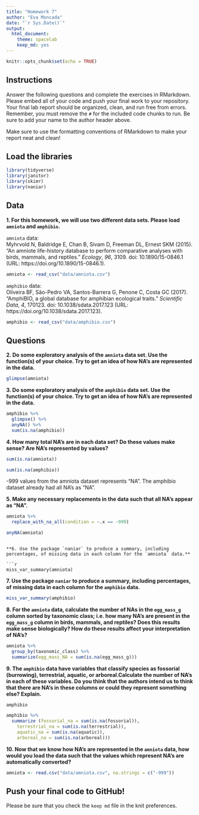 ```yaml
---
title: "Homework 7"
author: "Eva Moncada"
date: "`r Sys.Date()`"
output:
  html_document: 
    theme: spacelab
    keep_md: yes
---
```


```r
knitr::opts_chunk$set(echo = TRUE)
```

## Instructions
Answer the following questions and complete the exercises in RMarkdown. Please embed all of your code and push your final work to your repository. Your final lab report should be organized, clean, and run free from errors. Remember, you must remove the `#` for the included code chunks to run. Be sure to add your name to the author header above.  

Make sure to use the formatting conventions of RMarkdown to make your report neat and clean!  

## Load the libraries
```r
library(tidyverse)
library(janitor)
library(skimr)
library(naniar)
``` 

## Data
**1. For this homework, we will use two different data sets. Please load `amniota` and `amphibio`.**  

`amniota` data:  
Myhrvold N, Baldridge E, Chan B, Sivam D, Freeman DL, Ernest SKM (2015). “An amniote life-history
database to perform comparative analyses with birds, mammals, and reptiles.” _Ecology_, *96*, 3109.
doi: 10.1890/15-0846.1 (URL: https://doi.org/10.1890/15-0846.1).
```r
amniota <- read_csv("data/amniota.csv")
```

`amphibio` data:  
Oliveira BF, São-Pedro VA, Santos-Barrera G, Penone C, Costa GC (2017). “AmphiBIO, a global database
for amphibian ecological traits.” _Scientific Data_, *4*, 170123. doi: 10.1038/sdata.2017.123 (URL:
https://doi.org/10.1038/sdata.2017.123).
```r
amphibio <- read_csv("data/amphibio.csv")
```

## Questions  
**2. Do some exploratory analysis of the `amniota` data set. Use the function(s) of your choice. Try to get an idea of how NA's are represented in the data.**  
```r
glimpse(amniota)
```


**3. Do some exploratory analysis of the `amphibio` data set. Use the function(s) of your choice. Try to get an idea of how NA's are represented in the data.**  
```r
amphibio %>% 
  glimpse() %>% 
  anyNA() %>%
  sum(is.na(amphibio))
```


**4. How many total NA's are in each data set? Do these values make sense? Are NA's represented by values?**   
```r
sum(is.na(amniota))
```

```r
sum(is.na(amphibio))
```

 -999 values from the amniota dataset represents "NA". The amphibio dataset already had all NA's as "NA". 

**5. Make any necessary replacements in the data such that all NA's appear as "NA".**   

```r
amniota %>% 
  replace_with_na_all(condition = ~.x == -999)
```

```r
anyNA(amniota)
```
```

**6. Use the package `naniar` to produce a summary, including percentages, of missing data in each column for the `amniota` data.**  

```r
miss_var_summary(amniota)
```

**7. Use the package `naniar` to produce a summary, including percentages, of missing data in each column for the `amphibio` data.**
```r
miss_var_summary(amphibio)
```

**8. For the `amniota` data, calculate the number of NAs in the `egg_mass_g` column sorted by taxonomic class; i.e. how many NA's are present in the `egg_mass_g` column in birds, mammals, and reptiles? Does this results make sense biologically? How do these results affect your interpretation of NA's?**  
```r
amniota %>%
  group_by(taxonomic_class) %>%
  summarize(egg_mass_NA = sum(is.na(egg_mass_g)))
```

**9. The `amphibio` data have variables that classify species as fossorial (burrowing), terrestrial, aquatic, or arboreal.Calculate the number of NA's in each of these variables. Do you think that the authors intend us to think that there are NA's in these columns or could they represent something else? Explain.**

```r
amphibio
```

```r
amphibio %>% 
  summarize (fossorial_na = sum(is.na(fossorial)),
    terrestrial_na = sum(is.na(terrestrial)),
    aquatic_na = sum(is.na(aquatic)),
    arboreal_na = sum(is.na(arboreal)))
```


**10. Now that we know how NA's are represented in the `amniota` data, how would you load the data such that the values which represent NA's are automatically converted?**
```r
amniota <- read.csv("data/amniota.csv", na.strings = c("-999"))
```

## Push your final code to GitHub!
Please be sure that you check the `keep md` file in the knit preferences.  